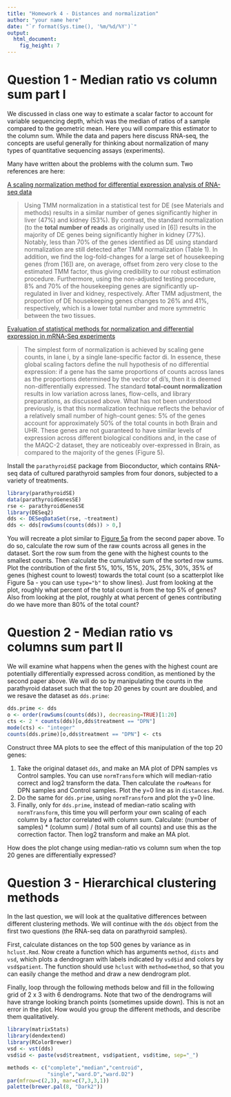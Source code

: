 ```yaml
---
title: "Homework 4 - Distances and normalization"
author: "your name here"
date: "`r format(Sys.time(), '%m/%d/%Y')`"
output: 
  html_document:
    fig_height: 7
---
```


# Question 1 - Median ratio vs column sum part I

We discussed in class one way to estimate a scalar factor to account
for variable sequencing depth, which was the median of ratios of a
sample compared to the geometric mean. Here you will compare this estimator
to the column sum. While the data and papers here discuss RNA-seq, the
concepts are useful generally for thinking about normalization of many
types of quantitative sequencing assays (experiments).

Many have written about the problems with the column sum. Two references are here:

[A scaling normalization method for differential expression analysis of RNA-seq data](https://genomebiology.biomedcentral.com/articles/10.1186/gb-2010-11-3-r25)

> Using TMM normalization in a statistical test for DE (see Materials
> and methods) results in a similar number of genes significantly
> higher in liver (47%) and kidney (53%). By contrast, the standard
> normalization (to the **total number of reads** as originally used in
> [6]) results in the majority of DE genes being significantly higher
> in kidney (77%). Notably, less than 70% of the genes identified as
> DE using standard normalization are still detected after TMM
> normalization (Table 1). In addition, we find the log-fold-changes
> for a large set of housekeeping genes (from [16]) are, on average,
> offset from zero very close to the estimated TMM factor, thus giving
> credibility to our robust estimation procedure. Furthermore, using
> the non-adjusted testing procedure, 8% and 70% of the housekeeping
> genes are significantly up-regulated in liver and kidney,
> respectively. After TMM adjustment, the proportion of DE
> housekeeping genes changes to 26% and 41%, respectively, which is a
> lower total number and more symmetric between the two tissues. 

[Evaluation of statistical methods for normalization and differential expression in mRNA-Seq experiments](https://www.ncbi.nlm.nih.gov/pmc/articles/PMC2838869/)

> The simplest form of normalization is achieved by scaling gene
> counts, in lane i, by a single lane-specific factor di. In essence,
> these global scaling factors define the null hypothesis of no
> differential expression: if a gene has the same proportions of
> counts across lanes as the proportions determined by the vector of
> di's, then it is deemed non-differentially expressed. The standard
> **total-count normalization** results in low variation across lanes,
> flow-cells, and library preparations, as discussed above. What has
> not been understood previously, is that this normalization technique
> reflects the behavior of a relatively small number of high-count
> genes: 5% of the genes account for approximately 50% of the total
> counts in both Brain and UHR. These genes are not guaranteed to have
> similar levels of expression across different biological conditions
> and, in the case of the MAQC-2 dataset, they are noticeably
> over-expressed in Brain, as compared to the majority of the genes
> (Figure ​5). 

Install the `parathyroidSE` package from
Bioconductor, which contains RNA-seq data of cultured parathyroid
samples from four donors, subjected to a variety of treatments.

```r
library(parathyroidSE)
data(parathyroidGenesSE)
rse <- parathyroidGenesSE
library(DESeq2)
dds <- DESeqDataSet(rse, ~treatment)
dds <- dds[rowSums(counts(dds)) > 0,]
```

You will recreate a plot similar to 
[Figure 5a](https://www.ncbi.nlm.nih.gov/pmc/articles/PMC2838869/figure/F5/) 
from the second paper above. 
To do so, calculate the row sum of the raw counts across all genes in
the dataset. Sort the row sum from the gene with the highest counts to
the smallest counts. Then calculate the cumulative sum of the sorted
row sums. Plot the contribution of the first 5%, 10%, 15%, 20%, 25%,
30%, 35% of genes (highest count to lowest) towards the total count
(so a scatterplot like Figure 5a - you can use `type="b"` to show lines).
Just from looking at the plot, roughly what percent of the total count
is from the top 5% of genes? 
Also from looking at the plot, roughly at what percent of genes
contributing do we have more than 80% of the total count?

# Question 2 - Median ratio vs columns sum part II

We will examine what happens when the genes with the highest count are
potentially differentially expressed across condition, as mentioned by
the second paper above. We will do so by manipulating the counts in
the parathyroid dataset such that the top 20 genes by count are
doubled, and we resave the dataset as `dds.prime`:

```r
dds.prime <- dds
o <- order(rowSums(counts(dds)), decreasing=TRUE)[1:20]
cts <- 2 * counts(dds)[o,dds$treatment == "DPN"]
mode(cts) <- "integer"
counts(dds.prime)[o,dds$treatment == "DPN"] <- cts
```

Construct three MA plots to see the effect of this manipulation of the
top 20 genes:

1) Take the original dataset `dds`, and make an MA plot of DPN samples
vs Control samples. You can use `normTransform` which will median-ratio
correct and log2 transform the data. Then calculate the `rowMeans` for
DPN samples and Control samples. Plot the y=0 line as in `distances.Rmd`.
2) Do the same for `dds.prime`, using `normTransform` and plot the
y=0 line.
3) Finally, only for `dds.prime`, instead of median-ratio scaling with
`normTransform`, this time you will perform your own scaling of each
column by a factor correlated with column sum. Calculate: (number of
samples) * (column sum) / (total sum of all counts) and use this as
the correction factor. Then log2 transform and make an MA plot.

How does the plot change using median-ratio vs column sum when the top
20 genes are differentially expressed?

# Question 3 - Hierarchical clustering methods

In the last question, we will look at the qualitative differences
between different clustering methods. 
We will continue with the `dds` object from the first two questions
(the RNA-seq data on parathyroid samples).

First, calculate distances on the top 500 genes by variance as in
`hclust.Rmd`. Now create a function which has arguments `method`,
`dists` and `vsd`, which plots a dendrogram with labels indicated by
`vsd$id` and colors by `vsd$patient`. The function should use `hclust`
with `method=method`, so that you can easily change the method and
draw a new dendrogram plot.

Finally, loop through the following methods below and fill in the
following grid of 2 x 3 with 6 dendrograms. Note that two of the dendrograms will
have strange looking branch points (sometimes upside down). This is
not an error in the plot. How would you group the different methods,
and describe them qualitatively.

```r
library(matrixStats)
library(dendextend)
library(RColorBrewer)
vsd <- vst(dds)
vsd$id <- paste(vsd$treatment, vsd$patient, vsd$time, sep="_")
```

```r
methods <- c("complete","median","centroid",
             "single","ward.D","ward.D2")
par(mfrow=c(2,3), mar=c(7,3,3,1))
palette(brewer.pal(8, "Dark2"))
```
